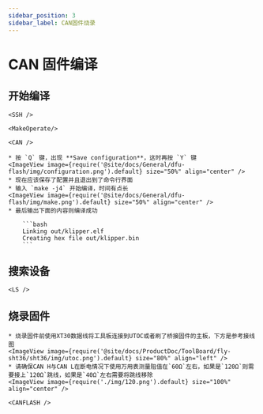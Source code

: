 ```yaml
---
sidebar_position: 3
sidebar_label: CAN固件烧录
---
```



# CAN 固件编译

## 开始编译

    <SSH />

    <MakeOperate/>

    <CAN />

    * 按 `Q` 键，出现 **Save configuration**，这时再按 `Y` 键
    <ImageView image={require('@site/docs/General/dfu-flash/img/configuration.png').default} size="50%" align="center" />
    * 现在应该保存了配置并且退出到了命令行界面
    * 输入 `make -j4` 开始编译，时间有点长
    <ImageView image={require('@site/docs/General/dfu-flash/img/make.png').default} size="50%" align="center" />
    * 最后输出下面的内容则编译成功

        ```bash
        Linking out/klipper.elf
        Creating hex file out/klipper.bin
        ```

## 搜索设备

    <LS />


## 烧录固件

    * 烧录固件前使用XT30数据线将工具板连接到UTOC或者刷了桥接固件的主板，下方是参考接线图
    <ImageView image={require('@site/docs/ProductDoc/ToolBoard/fly-sht36/sht36/img/utoc.png').default} size="80%" align="left" />
    * 请确保CAN H与CAN L在断电情况下使用万用表测量阻值在`60Ω`左右，如果是`120Ω`则需要接上`120Ω`跳线，如果是`40Ω`左右需要将跳线移除
    <ImageView image={require('./img/120.png').default} size="100%" align="center" />

    <CANFLASH />



